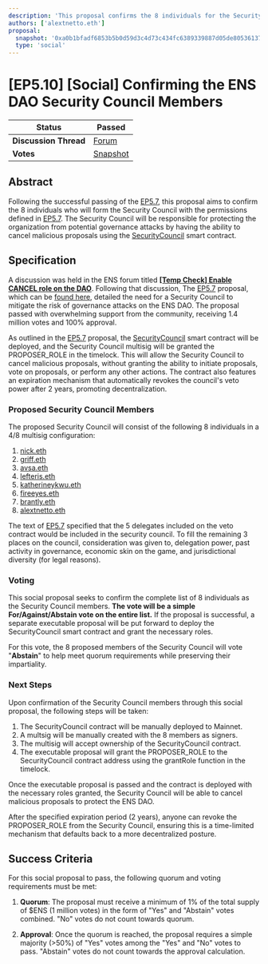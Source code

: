 ```yaml
---
description: 'This proposal confirms the 8 individuals for the Security Council, as defined in EP5.7, to protect against governance attacks by canceling malicious proposals using the SecurityCouncil smart contract.'
authors: ['alextnetto.eth']
proposal:
  snapshot: '0xa0b1bfadf6853b5b0d59d3c4d73c434fc6389339887d05de805361372eb17c3a'
  type: 'social'
---
```


# [EP5.10] [Social] Confirming the ENS DAO Security Council Members

| **Status**            | Passed                                                                                                                   |
| --------------------- | ------------------------------------------------------------------------------------------------------------------------ |
| **Discussion Thread** | [Forum](https://discuss.ens.domains/t/temp-check-enable-cancel-role-on-the-dao/19090)                                    |
| **Votes**             | [Snapshot](https://snapshot.box/#/s:ens.eth/proposal/0xa0b1bfadf6853b5b0d59d3c4d73c434fc6389339887d05de805361372eb17c3a) |

## Abstract

Following the successful passing of the [EP5.7](https://snapshot.org/#/ens.eth/proposal/0xf3a4673fe04a3ecfed4a2f066f6ced1539a5466d61630428333360b843653c54), this proposal aims to confirm the 8 individuals who will form the Security Council with the permissions defined in [EP5.7](https://snapshot.org/#/ens.eth/proposal/0xf3a4673fe04a3ecfed4a2f066f6ced1539a5466d61630428333360b843653c54). The Security Council will be responsible for protecting the organization from potential governance attacks by having the ability to cancel malicious proposals using the [SecurityCouncil](https://github.com/blockful-io/security-council-ens/blob/main/README.md) smart contract.

## Specification

A discussion was held in the ENS forum titled **[[Temp Check] Enable CANCEL role on the DAO](https://discuss.ens.domains/t/temp-check-enable-cancel-role-on-the-dao/19090)**.
Following that discussion, The [EP5.7](https://snapshot.org/#/ens.eth/proposal/0xf3a4673fe04a3ecfed4a2f066f6ced1539a5466d61630428333360b843653c54) proposal, which can be [found here](https://snapshot.org/#/ens.eth/proposal/0xf3a4673fe04a3ecfed4a2f066f6ced1539a5466d61630428333360b843653c54), detailed the need for a Security Council to mitigate the risk of governance attacks on the ENS DAO. The proposal passed with overwhelming support from the community, receiving 1.4 million votes and 100% approval.

As outlined in the [EP5.7](https://snapshot.org/#/ens.eth/proposal/0xf3a4673fe04a3ecfed4a2f066f6ced1539a5466d61630428333360b843653c54) proposal, the [SecurityCouncil](https://github.com/blockful-io/security-council-ens/blob/main/README.md) smart contract will be deployed, and the Security Council multisig will be granted the PROPOSER_ROLE in the timelock. This will allow the Security Council to cancel malicious proposals, without granting the ability to initiate proposals, vote on proposals, or perform any other actions. The contract also features an expiration mechanism that automatically revokes the council's veto power after 2 years, promoting decentralization.

### Proposed Security Council Members

The proposed Security Council will consist of the following 8 individuals in a 4/8 multisig configuration:

1. [nick.eth](https://www.tally.xyz/gov/ens/delegate/nick.eth)
2. [griff.eth](https://www.tally.xyz/gov/ens/delegate/0x839395e20bbb182fa440d08f850e6c7a8f6f0780)
3. [avsa.eth](https://www.tally.xyz/gov/ens/delegate/avsa.eth)
4. [lefteris.eth](https://www.tally.xyz/gov/ens/delegate/lefteris.eth)
5. [katherineykwu.eth](https://www.tally.xyz/gov/ens/delegate/katherineykwu.eth)
6. [fireeyes.eth](https://www.tally.xyz/gov/ens/delegate/fireeyesdao.eth)
7. [brantly.eth](https://www.tally.xyz/gov/ens/delegate/brantly.eth)
8. [alextnetto.eth](https://www.tally.xyz/gov/ens/delegate/alextnetto.eth)

The text of [EP5.7](https://snapshot.org/#/ens.eth/proposal/0xf3a4673fe04a3ecfed4a2f066f6ced1539a5466d61630428333360b843653c54) specified that the 5 delegates included on the veto contract would be included in the security council. To fill the remaining 3 places on the council, consideration was given to, delegation power, past activity in governance, economic skin on the game, and jurisdictional diversity (for legal reasons).

### Voting

This social proposal seeks to confirm the complete list of 8 individuals as the Security Council members. **The vote will be a simple For/Against/Abstain vote on the entire list.** If the proposal is successful, a separate executable proposal will be put forward to deploy the SecurityCouncil smart contract and grant the necessary roles.

For this vote, the 8 proposed members of the Security Council will vote "**Abstain**" to help meet quorum requirements while preserving their impartiality.

### Next Steps

Upon confirmation of the Security Council members through this social proposal, the following steps will be taken:

1. The SecurityCouncil contract will be manually deployed to Mainnet.
2. A multsig will be manually created with the 8 members as signers.
3. The multisig will accept ownership of the SecurityCouncil contract.
4. The executable proposal will grant the PROPOSER_ROLE to the SecurityCouncil contract address using the grantRole function in the timelock.

Once the executable proposal is passed and the contract is deployed with the necessary roles granted, the Security Council will be able to cancel malicious proposals to protect the ENS DAO.

After the specified expiration period (2 years), anyone can revoke the PROPOSER_ROLE from the Security Council, ensuring this is a time-limited mechanism that defaults back to a more decentralized posture.

## Success Criteria

For this social proposal to pass, the following quorum and voting requirements must be met:

1. **Quorum**: The proposal must receive a minimum of 1% of the total supply of $ENS (1 million votes) in the form of "Yes" and "Abstain" votes combined. "No" votes do not count towards quorum.

2. **Approval**: Once the quorum is reached, the proposal requires a simple majority (>50%) of "Yes" votes among the "Yes" and "No" votes to pass. "Abstain" votes do not count towards the approval calculation.
